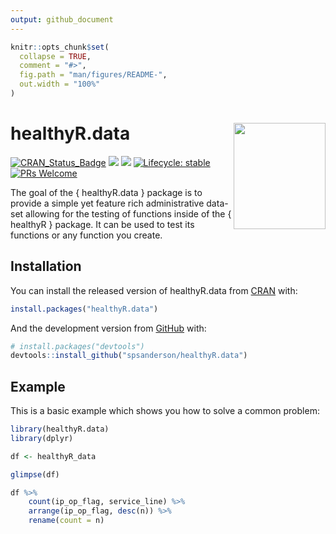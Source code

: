 ```yaml
---
output: github_document
---
```


<!-- README.md is generated from README.Rmd. Please edit that file -->

```r
knitr::opts_chunk$set(
  collapse = TRUE,
  comment = "#>",
  fig.path = "man/figures/README-",
  out.width = "100%"
)
```

# healthyR.data <img src="man/figures/logo.png" width="147" height="170" align="right" />

<!-- badges: start -->
[![CRAN_Status_Badge](http://www.r-pkg.org/badges/version/healthyR.data)](https://cran.r-project.org/package=healthyR.data)
![](http://cranlogs.r-pkg.org/badges/healthyR.data?color=brightgreen)
![](http://cranlogs.r-pkg.org/badges/grand-total/healthyR.data?color=brightgreen)
[![Lifecycle: stable](https://img.shields.io/badge/lifecycle-stable-brightgreen.svg)](https://lifecycle.r-lib.org/articles/stages.html##stable)
[![PRs Welcome](https://img.shields.io/badge/PRs-welcome-brightgreen.svg?style=flat-square)](https://makeapullrequest.com)
<!-- badges: end -->

The goal of the { healthyR.data } package is to provide a simple yet feature rich
administrative data-set allowing for the testing of functions inside of the 
{ healthyR } package. It can be used to test its functions or any function you create.

## Installation

You can install the released version of healthyR.data from [CRAN](https://CRAN.R-project.org) with:

``` r
install.packages("healthyR.data")
```

And the development version from [GitHub](https://github.com/) with:

``` r
# install.packages("devtools")
devtools::install_github("spsanderson/healthyR.data")
```
## Example

This is a basic example which shows you how to solve a common problem:

```r
library(healthyR.data)
library(dplyr)

df <- healthyR_data

glimpse(df)

df %>% 
    count(ip_op_flag, service_line) %>%
    arrange(ip_op_flag, desc(n)) %>%
    rename(count = n)

```
